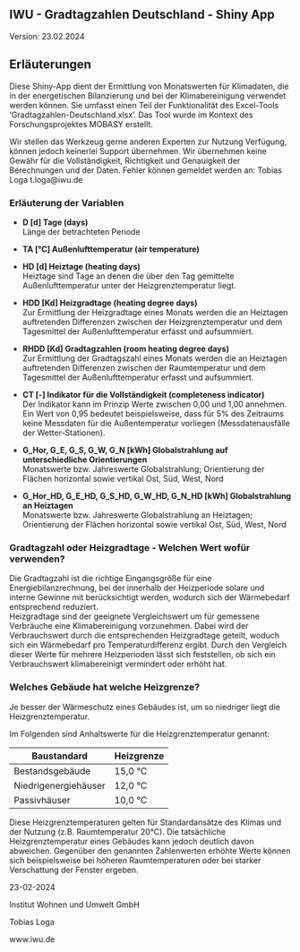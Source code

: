 ## IWU - Gradtagzahlen Deutschland - Shiny App
Version: 23.02.2024

## Erläuterungen 

Diese Shiny-App dient der Ermittlung von Monatswerten für Klimadaten, die in der energetischen Bilanzierung und bei der Klimabereinigung verwendet werden können. Sie umfasst einen Teil der Funktionalität des Excel-Tools 'Gradtagzahlen-Deutschland.xlsx'. Das Tool wurde im Kontext des Forschungsprojektes MOBASY erstellt. 

Wir stellen das Werkzeug gerne anderen Experten zur Nutzung Verfügung, können jedoch keinerlei Support übernehmen. Wir übernehmen keine Gewähr für die Vollständigkeit, Richtigkeit und Genauigkeit der Berechnungen und der Daten. Fehler können gemeldet werden an: Tobias Loga t.loga@iwu.de


### Erläuterung der Variablen 

- **D [d] Tage (days)** <br>
   Länge der betrachteten Periode

- **TA [°C] Außenlufttemperatur (air temperature)**

- **HD [d] Heiztage (heating days)**  <br>
   Heiztage sind Tage an denen die über den Tag gemittelte Außenlufttemperatur unter der Heizgrenztemperatur liegt.

- **HDD [Kd] Heizgradtage (heating degree days)** <br>
   Zur Ermittlung der Heizgradtage eines Monats werden die an Heiztagen auftretenden Differenzen zwischen der Heizgrenztemperatur und dem Tagesmittel der Außenlufttemperatur erfasst und aufsummiert.

- **RHDD [Kd] Gradtagzahlen	(room heating degree days)** <br>
   Zur Ermittlung der Gradtagszahl eines Monats werden die an Heiztagen auftretenden Differenzen zwischen der Raumtemperatur und dem Tagesmittel der Außenlufttemperatur erfasst und aufsummiert.

- **CT [-] Indikator für die Vollständigkeit (completeness indicator)** <br>
   Der Indikator kann im Prinzip Werte zwischen 0,00 und 1,00 annehmen. Ein Wert von 0,95 bedeutet beispielsweise, dass für 5% des Zeitraums keine Messdaten für die Außentemperatur vorliegen (Messdatenausfälle der Wetter-Stationen). 

- **G_Hor, G_E, G_S, G_W, G_N [kWh] Globalstrahlung auf unterschiedliche Orientierungen** <br>
   Monatswerte bzw. Jahreswerte Globalstrahlung; Orientierung der Flächen horizontal sowie vertikal Ost, Süd, West, Nord

- **G_Hor_HD, G_E_HD, G_S_HD, G_W_HD, G_N_HD [kWh] Globalstrahlung an Heiztagen** <br>
  Monatswerte bzw. Jahreswerte Globalstrahlung an Heiztagen; Orientierung der Flächen horizontal sowie vertikal Ost, Süd, West, Nord


### Gradtagzahl oder Heizgradtage - Welchen Wert wofür verwenden?										

Die Gradtagzahl ist die richtige Eingangsgröße für eine Energiebilanzrechnung, bei der innerhalb der Heizperiode solare und interne Gewinne mit berücksichtigt werden, wodurch sich der Wärmebedarf entsprechend reduziert.										
Heizgradtage sind der geeignete Vergleichswert um für gemessene Verbräuche eine Klimabereinigung vorzunehmen. Dabei wird der Verbrauchswert durch die entsprechenden Heizgradtage geteilt, woduch sich ein Wärmebedarf pro Temperaturdifferenz ergibt. Durch den Vergleich dieser Werte für mehrere Heizperioden lässt sich feststellen, ob sich ein Verbrauchswert klimabereinigt vermindert oder erhöht hat.


### Welches Gebäude hat welche Heizgrenze?										

Je besser der Wärmeschutz eines Gebäudes ist, um so niedriger liegt die Heizgrenztemperatur. 								

Im Folgenden sind Anhaltswerte für die Heizgrenztemperatur genannt:			

|  Baustandard	         | Heizgrenze |
|  --------------------- | ---------- |
|  Bestandsgebäude	     |   15,0 °C  |								
|  Niedrigenergiehäuser	 |   12,0 °C	|					
|  Passivhäuser	         |   10,0 °C  |						


Diese Heizgrenztemperaturen gelten für Standardansätze des Klimas und der Nutzung (z.B. Raumtemperatur 20°C). Die tatsächliche Heizgrenztemperatur eines Gebäudes kann jedoch deutlich davon abweichen. Gegenüber den genannten Zahlenwerten erhöhte Werte können sich beispielsweise bei höheren Raumtemperaturen oder bei starker Verschattung der Fenster ergeben. 		

23-02-2024

Institut Wohnen und Umwelt GmbH

Tobias Loga 									

www.iwu.de 
